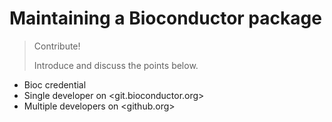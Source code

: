 # Maintaining a Bioconductor package {#bioc-workshop}

> Contribute!
> 
> Introduce and discuss the points below.

- Bioc credential
- Single developer on <git.bioconductor.org>
- Multiple developers on <github.org>
